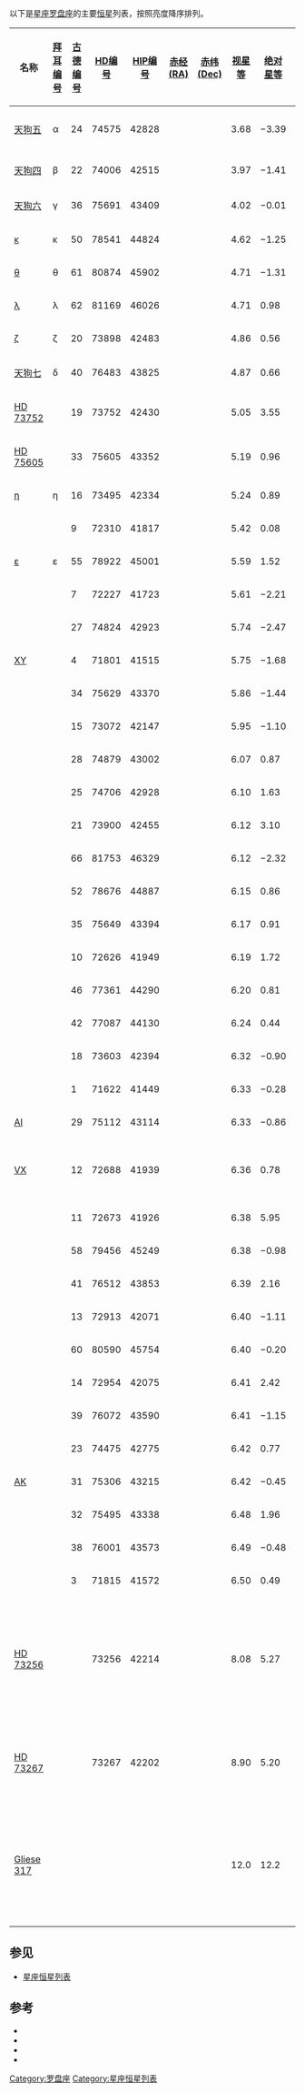 以下是[[星座|星座]][[罗盘座|罗盘座]]的主要[[恒星|恒星]]列表，按照亮度降序排列。

{| class="wikitable sortable"
|-
! width="85" | 名称
! [[拜耳命名法|拜耳编号]]
! [[古德命名法|古德编号]]
! [[HD星表|HD编号]]
! [[依巴谷星表|HIP编号]]
! [[赤经|赤经(RA)]]
! [[赤纬|赤纬(Dec)]]
! [[视星等|视星等]]
! [[绝对星等|绝对星等]]
! [[恒星距离|距离]] ([[光年|光年]])
! [[光谱型|光谱型]]
! 英文名、其他名称及注释
|-
| [[天狗五|天狗五]] || α || 24 || 74575 || 42828 || {{RA|08|43|35.55}} || {{DEC|−33|11|11.1}} || 3.68 || −3.39 || 845 || B1.5III || style="text-align:left;" | 又称Al Sumut
|-
| [[天狗四|天狗四]] || β || 22 || 74006 || 42515 || {{RA|08|40|06.14}} || {{DEC|−35|18|29.9}} || 3.97 || −1.41 || 388 || G5II/III ||
|-
| [[天狗六|天狗六]] || γ || 36 || 75691 || 43409 || {{RA|08|50|32.01}} || {{DEC|−27|42|36.2}} || 4.02 || −0.01 || 209 || K3III ||
|-
| [[罗盘座κ|κ]] || κ || 50 || 78541 || 44824 || {{RA|09|08|02.86}} || {{DEC|−25|51|30.7}} || 4.62 || −1.25 || 487 || K4/K5III ||
|-
| [[罗盘座θ|θ]] || θ || 61 || 80874 || 45902 || {{RA|09|21|29.60}} || {{DEC|−25|57|55.5}} || 4.71 || −1.31 || 522 || M0III ||
|-
| [[罗盘座λ|λ]] || λ || 62 || 81169 || 46026 || {{RA|09|23|12.34}} || {{DEC|−28|50|02.1}} || 4.71 || 0.98 || 182 || G8III ||
|-
| [[罗盘座ζ|ζ]] || ζ || 20 || 73898 || 42483 || {{RA|08|39|42.49}} || {{DEC|−29|33|39.1}} || 4.86 || 0.56 || 236 || G5III ||
|-
| [[天狗七|天狗七]] || δ || 40 || 76483 || 43825 || {{RA|08|55|31.52}} || {{DEC|−27|40|53.9}} || 4.87 || 0.66 || 226 || A3IV ||
|-
| [[HD_73752|HD 73752]]||  || 19 || 73752 || 42430 || {{RA|08|39|08.07}} || {{DEC|−22|39|46.5}} || 5.05 || 3.55 || 65 || G3/G5V ||
|-
| [[HD_75605|HD 75605]]||  || 33 || 75605 || 43352 || {{RA|08|49|51.50}} || {{DEC|−32|46|49.5}} || 5.19 || 0.96 || 229 || G8III ||
|-
| [[罗盘座η|η]] || η || 16 || 73495 || 42334 || {{RA|08|37|52.17}} || {{DEC|−26|15|17.9}} || 5.24 || 0.89 || 242 || A0V ||
|-
| ||  || 9 || 72310 || 41817 || {{RA|08|31|30.94}} || {{DEC|−19|34|38.8}} || 5.42 || 0.08 || 381 || B9.5IV/V ||
|-
| [[罗盘座ε|ε]] || ε || 55 || 78922 || 45001 || {{RA|09|09|56.41}} || {{DEC|−30|21|55.0}} || 5.59 || 1.52 || 212 || A4IV ||
|-
| ||  || 7 || 72227 || 41723 || {{RA|08|30|28.62}} || {{DEC|−32|09|33.4}} || 5.61 || −2.21 || 1194 || K3III ||
|-
| ||  || 27 || 74824 || 42923 || {{RA|08|44|51.93}} || {{DEC|−37|08|50.1}} || 5.74 || −2.47 || 1430 || B2III ||
|-
| [[罗盘座XY|XY]] ||  || 4 || 71801 || 41515 || {{RA|08|27|59.43}} || {{DEC|−35|06|49.6}} || 5.75 || −1.68 || 1000 || B2V ||
|-
| ||  || 34 || 75629 || 43370 || {{RA|08|50|02.24}} || {{DEC|−29|27|46.8}} || 5.86 || −1.44 || 939 || G8III ||
|-
| ||  || 15 || 73072 || 42147 || {{RA|08|35|28.72}} || {{DEC|−26|50|36.7}} || 5.95 || −1.10 || 838 || A1V+... ||
|-
| ||  || 28 || 74879 || 43002 || {{RA|08|45|49.30}} || {{DEC|−25|23|17.2}} || 6.07 || 0.87 || 357 || A3IV/V ||
|-
| ||  || 25 || 74706 || 42928 || {{RA|08|44|55.16}} || {{DEC|−21|10|04.2}} || 6.10 || 1.63 || 255 || A5V ||
|-
| ||  || 21 || 73900 || 42455 || {{RA|08|39|22.21}} || {{DEC|−36|36|24.5}} || 6.12 || 3.10 || 131 || F3/F5V ||
|-
| ||  || 66 || 81753 || 46329 || {{RA|09|26|44.91}} || {{DEC|−28|47|15.7}} || 6.12 || −2.32 || 1590 || B5V ||
|-
| ||  || 52 || 78676 || 44887 || {{RA|09|08|43.56}} || {{DEC|−26|46|03.5}} || 6.15 || 0.86 || 373 || A4IV ||
|-
| ||  || 35 || 75649 || 43394 || {{RA|08|50|21.65}} || {{DEC|−28|37|03.4}} || 6.17 || 0.91 || 368 || B9V ||
|-
| ||  || 10 || 72626 || 41949 || {{RA|08|33|04.85}} || {{DEC|−24|36|24.8}} || 6.19 || 1.72 || 255 || F2IV/V ||
|-
| ||  || 46 || 77361 || 44290 || {{RA|09|01|11.40}} || {{DEC|−26|39|48.9}} || 6.20 || 0.81 || 389 || K1IIICN... ||
|-
| ||  || 42 || 77087 || 44130 || {{RA|08|59|15.85}} || {{DEC|−28|48|21.9}} || 6.24 || 0.44 || 472 || G8III ||
|-
| ||  || 18 || 73603 || 42394 || {{RA|08|38|40.29}} || {{DEC|−19|44|12.9}} || 6.32 || −0.90 || 906 || M1III ||
|-
| ||  || 1 || 71622 || 41449 || {{RA|08|27|16.43}} || {{DEC|−31|40|21.8}} || 6.33 || −0.28 || 685 || G8III ||
|-
| [[罗盘座AI|AI]] ||  || 29 || 75112 || 43114 || {{RA|08|46|49.25}} || {{DEC|−34|37|22.7}} || 6.33 || −0.86 || 896 || B3V ||
|-
| [[罗盘座VX|VX]] ||  || 12 || 72688 || 41939 || {{RA|08|32|58.51}} || {{DEC|−34|38|02.6}} || 6.36 || 0.78 || 426 || G8III ||style="text-align:left;" | [[猎犬座RS型变星|猎犬座RS型变星]]
|-
| ||  || 11 || 72673 || 41926 || {{RA|08|32|52.26}} || {{DEC|−31|30|09.7}} || 6.38 || 5.95 || 40 || K0V ||
|-
| ||  || 58 || 79456 || 45249 || {{RA|09|13|21.53}} || {{DEC|−29|39|51.9}} || 6.38 || −0.98 || 964 || K5III ||
|-
| ||  || 41 || 76512 || 43853 || {{RA|08|55|55.93}} || {{DEC|−23|49|06.3}} || 6.39 || 2.16 || 229 || A4V ||
|-
| ||  || 13 || 72913 || 42071 || {{RA|08|34|29.73}} || {{DEC|−27|05|53.5}} || 6.40 || −1.11 || 1035 || K3III ||
|-
| ||  || 60 || 80590 || 45754 || {{RA|09|19|47.94}} || {{DEC|−34|06|11.9}} || 6.40 || −0.20 || 681 || B8V ||
|-
| ||  || 14 || 72954 || 42075 || {{RA|08|34|31.95}} || {{DEC|−32|35|54.2}} || 6.41 || 2.42 || 205 || G5V ||
|-
| ||  || 39 || 76072 || 43590 || {{RA|08|52|38.70}} || {{DEC|−36|32|43.2}} || 6.41 || −1.15 || 1062 || G8III+... ||
|-
| ||  || 23 || 74475 || 42775 || {{RA|08|42|57.01}} || {{DEC|−35|56|36.1}} || 6.42 || 0.77 || 439 || A0V ||
|-
| [[罗盘座AK|AK]] ||  || 31 || 75306 || 43215 || {{RA|08|48|14.63}} || {{DEC|−28|38|19.6}} || 6.42 || −0.45 || 771 || M5III ||
|-
| ||  || 32 || 75495 || 43338 || {{RA|08|49|44.94}} || {{DEC|−21|02|53.9}} || 6.48 || 1.96 || 261 || A6IV ||
|-
| ||  || 38 || 76001 || 43573 || {{RA|08|52|26.14}} || {{DEC|−32|30|33.5}} || 6.49 || −0.48 || 807 || K2/K3III ||
|-
| ||  || 3 || 71815 || 41572 || {{RA|08|28|36.06}} || {{DEC|−23|04|15.5}} || 6.50 || 0.49 || 519 || A1/A2V ||
|-
| [[HD_73256|HD 73256]] ||  ||  || 73256 || 42214 || {{RA|08|36|23.02}} || {{DEC|−30|02|15.5}} || 8.08 || 5.27 || 119 || G9V || style="text-align:left;" | [[天龙座BY型变星|天龙座BY型变星]], 含有1颗行星 ([[HD_73256_b|HD 73256 b]])
|-
| [[HD_73267|HD 73267]] ||  ||  || 73267 || 42202 || {{RA|08|36|17.78}} || {{DEC|−34|27|35.9}} || 8.90 || 5.20 || 179 || G5V || style="text-align:left;" | 含有1颗行星 ([[HD_73267_b|HD 73267 b]])
|-
| [[Gliese_317|Gliese 317]] ||  ||  ||  ||  || {{RA|08|40|59.21}} || {{DEC|−23|27|22.6}} || 12.0 || 12.2 || 29 || M3.5 || style="text-align:left;" | 证实存在行星[[Gliese_317_b|Gliese 317 b]];可能存在行星[[Gliese_317_c|Gliese 317 c]]
|}

==参见==
*[[星座恒星列表|星座恒星列表]]

==参考==
*{{cite web
  | last = ESA
  | authorlink = European Space Agency
  | title = The Hipparcos and Tycho Catalogues
  | date = 1997
  | url = http://cdsweb.u-strasbg.fr/viz-bin/Cat?I/239
  | accessdate = 2006-12-26
  | deadurl = yes
  | archiveurl = https://web.archive.org/web/20061207064205/http://cdsweb.u-strasbg.fr/viz-bin/Cat?I%2F239
  | archivedate = 2006-12-07
  }}
*{{cite web
  | last = Kostjuk
  | first = N. D.
  | title = HD-DM-GC-HR-HIP-Bayer-Flamsteed Cross Index
  | date = 2002
  | url = http://cdsweb.u-strasbg.fr/viz-bin/Cat?IV/27
  | accessdate = 2006-12-26
  | deadurl = yes
  | archiveurl = https://web.archive.org/web/20061124230929/http://cdsweb.u-strasbg.fr/viz-bin/Cat?IV%2F27
  | archivedate = 2006-11-24
  }}
*{{cite web
  | last = Roman
  | first = N. G.
  | title = Identification of a Constellation from a Position
  | date = 1987
  | url = http://cdsweb.u-strasbg.fr/viz-bin/Cat?VI/42
  | accessdate = 2006-12-26
  | deadurl = yes
  | archiveurl = https://web.archive.org/web/20061124141224/http://cdsweb.u-strasbg.fr/viz-bin/Cat?VI%2F42
  | archivedate = 2006-11-24
  }}
*{{cite web
  | last = Gould
  | first = B. A.
  | title = Uranometria Argentina
  | publisher = Reprinted and updated by Pilcher, F
  | url = http://www.uranometriaargentina.com/
  | accessdate = 2010-07-16
  | deadurl = yes
  | archiveurl = https://web.archive.org/web/20120227032716/http://www.uranometriaargentina.com/
  | archivedate = 2012-02-27
  }}

[[Category:罗盘座|Category:罗盘座]]
[[Category:星座恒星列表|Category:星座恒星列表]]
